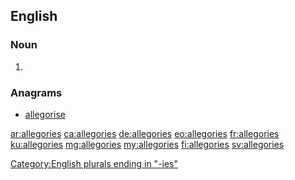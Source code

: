 {{also|allégories}}
==English==

===Noun===
{{head|en|noun plural form}}

# {{plural of|allegory|lang=en}}

===Anagrams===
* [[allegorise#English|allegorise]]

[[Category:English plurals ending in "-ies"]]

[[ar:allegories]]
[[ca:allegories]]
[[de:allegories]]
[[eo:allegories]]
[[fr:allegories]]
[[ku:allegories]]
[[mg:allegories]]
[[my:allegories]]
[[fi:allegories]]
[[sv:allegories]]